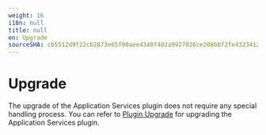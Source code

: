 ```yaml
---
weight: 16
i18n: null
title: null
en: Upgrade
sourceSHA: cb5512d9f22cb2873e65f90aee4340f402a9927026ce208bbf2fe4323412bc29
---
```


# Upgrade

The upgrade of the Application Services plugin does not require any special handling process. You can refer to [Plugin Upgrade](../../upgrade/index.html) for upgrading the Application Services plugin.
